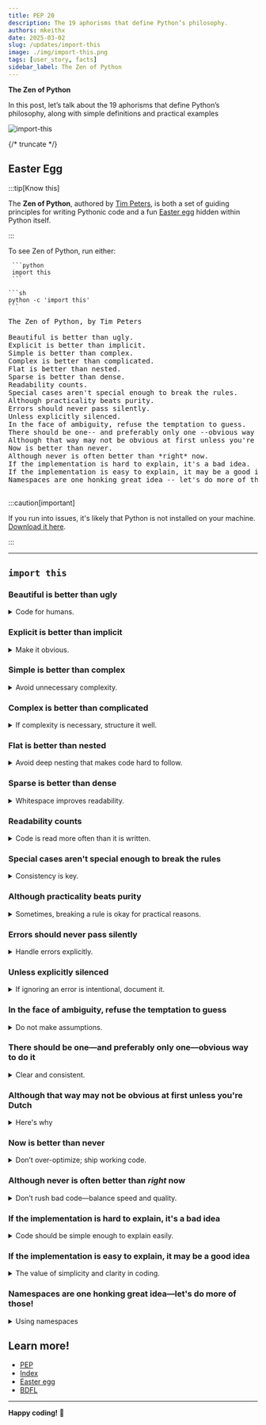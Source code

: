 ```yaml
---
title: PEP 20
description: The 19 aphorisms that define Python’s philosophy.
authors: mkeithx
date: 2025-03-02
slug: /updates/import-this
image: ./img/import-this.png
tags: [user_story, facts]
sidebar_label: The Zen of Python
---
```




**The Zen of Python**

In this post, let’s talk about the 19 aphorisms that define Python’s philosophy, along with simple definitions and practical examples


![import-this](./img/import-this.png)


{/* truncate */}

## Easter Egg

:::tip[Know this]

The **Zen of Python**, authored by [Tim Peters](https://en.wikipedia.org/wiki/Tim_Peters_(software_engineer)), is both a set of guiding principles for writing Pythonic code and a fun [Easter egg](https://en.wikipedia.org/wiki/Easter_egg_(media)) hidden within Python itself.

:::

To see Zen of Python, run either:

<Tabs>
  <TabItem value="pyscript" label="Python shell" default>

     ```python
     import this
     ```
  </TabItem>
  <TabItem value="pyshell" label="Terminal">

    ```sh
    python -c 'import this'
    ```

  </TabItem>
</Tabs>

<pre>
The Zen of Python, by Tim Peters

Beautiful is better than ugly.
Explicit is better than implicit.
Simple is better than complex.
Complex is better than complicated.
Flat is better than nested.
Sparse is better than dense.
Readability counts.
Special cases aren't special enough to break the rules.
Although practicality beats purity.
Errors should never pass silently.
Unless explicitly silenced.
In the face of ambiguity, refuse the temptation to guess.
There should be one-- and preferably only one --obvious way to do it.
Although that way may not be obvious at first unless you're Dutch.
Now is better than never.
Although never is often better than *right* now.
If the implementation is hard to explain, it's a bad idea.
If the implementation is easy to explain, it may be a good idea.
Namespaces are one honking great idea -- let's do more of those!

</pre>

:::caution[important]

If you run into issues, it's likely that Python is not installed on your machine. [Download it here](https://www.python.org/downloads/).

:::




---

## `import this`

### Beautiful is better than ugly

<details>
<summary>Code for humans.</summary>

Clean, readable code is easier to understand and maintain.

* **⭕ Good**
    ```python
    def f(x):
        return x*x + 2*x + 1
    ```
* **✅ Better**
    ```python
    def quadratic(x):
        return x * x + 2 * x + 1
    ```
</details>

### Explicit is better than implicit

<details>
<summary>Make it obvious.</summary>

Avoid hidden meanings and ensure that the purpose of the code is obvious. Clear code is easier to understand than clever shortcuts.

* **⭕ Good**
    ```python
    from math import *  # What is being imported?
    ```
* **✅ Good**
    ```python
    from math import sqrt, pi  # Explicit and clear
    ```

</details>


### Simple is better than complex

<details>
<summary>Avoid unnecessary complexity.</summary>

Complex solutions should only be used when absolutely necessary. Simplicity leads to better code.

* **❌ Complicated**
    ```python
    def add(a, b): 
        return (lambda x, y: x + y)(a, b)
    ```
* **✅ Simplified**
    ```python
    def add(a, b):
        return a + b
    ```

</details>




### Complex is better than complicated

<details>
<summary>If complexity is necessary, structure it well.</summary>

Code should be well-structured and understandable, not convoluted or confusing.


* **❌ Complicated**
    ```python
    def factorial(n):
        return 1 if n == 0 else n * factorial(n - 1)
    ```
* **✅ Complex but better**
    ```python
    def factorial(n):
        result = 1
        for i in range(1, n + 1):
            result *= i
        return result
    ```

</details>


### Flat is better than nested

<details>
<summary>Avoid deep nesting that makes code hard to follow.</summary>

Flat code is easier to read and manage.

* **⭕ Good**
    ```python
    if user:
    if user.is_active:
        if user.has_permission():
            print("Access granted")
    ```
* **✅ Good**
    ```python
    if user and user.is_active and user.has_permission():
        print("Access granted")
    ```
</details>


### Sparse is better than dense

<details>
<summary>Whitespace improves readability.</summary>

Dense code can be hard to read and understand. Spread out code with appropriate spacing. 

* **⭕ Good**
    ```python
    x=[1,2,3];y=4;z=x+y
    ```
* **✅ Good**
    ```python
    x = [1, 2, 3]
    y = 4
    z = x + y
    ```


</details>


### Readability counts

<details>
<summary>Code is read more often than it is written. </summary>

Prioritize readability to make it easier for others (and yourself) to understand and maintain.

* **❌ Less Readable**
    ```python
    def d(a,b,c):
        return (a+b)*c
    ```
* **✅ Readable**
    ```python
    def calculate(a, b, c):
        return (a + b) * c
    ```


</details>


### Special cases aren't special enough to break the rules

<details>
<summary>Consistency is key.</summary>

Stick to the rules and conventions of the language, even for special cases.

* **Following the rules**
    ```python
    def divide(a, b):
        if b == 0:
            raise ValueError("Cannot divide by zero")
        return a / b
    ```
* **Breaking the rules**
    ```python
    def divide(a, b):
        if b == 0:
            return None
        return a / b
    ```

</details>


### Although practicality beats purity

<details>
<summary>Sometimes, breaking a rule is okay for practical reasons.</summary>

While following best practices is important, practical solutions should take precedence when necessary. Using `try-except` instead of checking every possible edge case:

```python
try:
    value = int(user_input)
except ValueError:
    print("Invalid number")
```
**Comparison**

* **Practical**
    ```python
    def read_file(file_path):
        try:
            with open(file_path, 'r') as file:
                return file.read()
        except FileNotFoundError:
            return "File not found"
    ```
* **Pure**
    ```python
    def read_file(file_path):
        with open(file_path, 'r') as file:
            return file.read()
    ```


</details>



### Errors should never pass silently

<details>
<summary>Handle errors explicitly.</summary>

Ignoring errors can lead to unexpected behavior and bugs.

* **⭕ Good**
    ```python
    try:
        risky_function()
    except:
        pass  # Silently ignores all errors
    ```
* **✅ Good**
    ```python
    try:
        risky_function()
    except Exception as e:
        print(f"Error: {e}")
    ```

</details>


### Unless explicitly silenced
<details>
<summary>If ignoring an error is intentional, document it.</summary>


If an error must be ignored, it should be done explicitly and with good reason.

    ```python
    try:
        os.remove("foobar.txt")
    except FileNotFoundError:
        pass  # It's okay if the file doesn't exist
    ```
</details>



### In the face of ambiguity, refuse the temptation to guess

<details>
<summary>Do not make assumptions.</summary>


Write clear logic rather than making assumptions. When code behavior is unclear, seek clarity and ensure the code's intent is explicit.


* **❌ Guessing**
    ```python
    def get_user_age(user):
        return user.get('age', 0)  # Assuming age is 0 if not found
    ```
* **✅ Seeking clarity**
    ```python
    def get_user_age(user):
        if 'age' in user:
            return user['age']
        else:
            raise KeyError("User age not found")
    ```
</details>



### There should be one—and preferably only one—obvious way to do it

<details>
<summary>Clear and consistent.</summary>

Python emphasizes having a single, clear way to accomplish a task, reducing confusion and increasing consistency.

* **❌ Multiple ways (Confusing)**
    ```python
    import os
    os.system("ls")  # One way
    import subprocess
    subprocess.run(["ls"])  # Another way
    ```
* **✅ Preferred**
    ```python
    import pathlib
    print(list(pathlib.Path(".").iterdir()))
    ```

</details>



### Although that way may not be obvious at first unless you're Dutch

<details>
<summary>Here's why</summary>

Python might seem tricky at first, but it makes more sense once you get used to it, especially if you're familiar with its Dutch creator, [Guido van Rossum](https://en.wikipedia.org/wiki/Guido_van_Rossum).

</details>


### Now is better than never

<details>
<summary>Don’t over-optimize; ship working code.</summary>


It's better to take action and write code now rather than procrastinate.

```python
print("Launching Project...")
```

</details>



### Although never is often better than *right* now

<details>
<summary>Don’t rush bad code—balance speed and quality.</summary>

Rushing to write code without proper thought can lead to poor quality. Balance urgency with careful consideration.

</details>



### If the implementation is hard to explain, it's a bad idea

<details>
<summary>Code should be simple enough to explain easily.</summary>


If it's too complex to explain, it likely needs to be simplified.


* **❌ Difficult to explain**
    ```python
    def mystery(x):
        return (x & (x - 1)) == 0
    ```
* **✅ Better**
    ```python
    def is_power_of_two(x):
        return x > 0 and (x & (x - 1)) == 0
    ```
</details>

### If the implementation is easy to explain, it may be a good idea

<details>
<summary>The value of simplicity and clarity in coding.</summary>

When an implementation is easy to explain, it usually means that the code is straightforward, understandable, and maintainable. Simple and clear implementations are often the best solutions.

    ```python
    def factorial(n):
        if n == 0:
            return 1
        else:
    return n * factorial(n-1)
    ```


</details>



### Namespaces are one honking great idea—let's do more of those!

<details>
<summary>Using namespaces</summary>

Namespaces help organize code and avoid naming conflicts. Use them liberally to keep code clean and modular.

    ```python
    import math
    print(math.sqrt(16))  # Using the math namespace to access sqrt function
    ```

</details>



## Learn more!

* [PEP](https://peps.python.org/)
* [Index](https://peps.python.org/pep-0020/)
* [Easter egg](https://en.wikipedia.org/wiki/Easter_egg_(media))
* [BDFL](https://en.wikipedia.org/wiki/Benevolent_dictator_for_life)

---

**Happy coding!** 🚀

